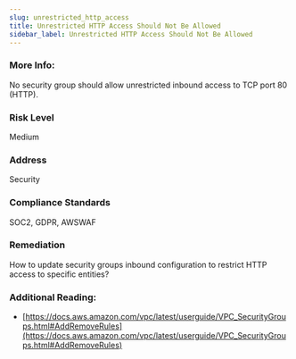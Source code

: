 ```yaml
---
slug: unrestricted_http_access
title: Unrestricted HTTP Access Should Not Be Allowed
sidebar_label: Unrestricted HTTP Access Should Not Be Allowed
---
```


### More Info:

No security group should allow unrestricted inbound access to TCP port 80 (HTTP).

### Risk Level

Medium

### Address

Security

### Compliance Standards

SOC2, GDPR, AWSWAF

### Remediation

How to update security groups inbound configuration to restrict HTTP access to specific entities?

### Additional Reading:

- [https://docs.aws.amazon.com/vpc/latest/userguide/VPC_SecurityGroups.html#AddRemoveRules](https://docs.aws.amazon.com/vpc/latest/userguide/VPC_SecurityGroups.html#AddRemoveRules) 

